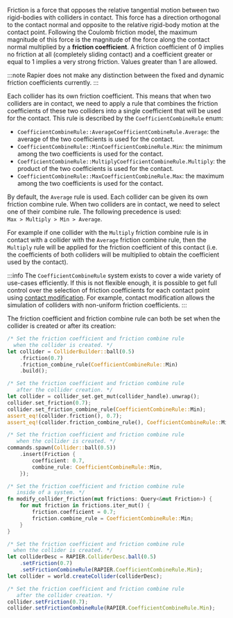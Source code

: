 

Friction is a force that opposes the relative tangential motion between two rigid-bodies with colliders in contact.
This force has a direction orthogonal to the contact normal and opposite to the relative rigid-body motion at
the contact point. Following the Coulomb friction model, the maximum magnitude of this force is the magnitude of the
force along the contact normal multiplied by a **friction coefficient**. A friction coefficient
of 0 implies no friction at all (completely sliding contact) and a coefficient greater or equal to 1 implies a
very strong friction. Values greater than 1 are allowed.

:::note
Rapier does not make any distinction between the fixed and dynamic friction coefficients currently.
:::

Each collider has its own friction coefficient. This means that when two colliders are in contact, we need to apply a
rule that combines the friction  coefficients of these two colliders into a single coefficient that will be used for
the contact. This rule is described by the `CoefficientCombineRule` enum:
- <notjs>`CoefficientCombineRule::Average`</notjs><js>`CoefficientCombineRule.Average`</js>: the average of the two coefficients is used for the contact.
- <notjs>`CoefficientCombineRule::Min`</notjs><js>`CoefficientCombineRule.Min`</js>: the minimum among the two coefficients is used for the contact.
- <notjs>`CoefficientCombineRule::Multiply`</notjs><js>`CoefficientCombineRule.Multiply`</js>: the product of the two coefficients is used for the contact.
- <notjs>`CoefficientCombineRule::Max`</notjs><js>`CoefficientCombineRule.Max`</js>: the maximum among the two coefficients is used for the contact.

By default, the `Average` rule is used. Each collider can be given its own friction combine rule. When two colliders are in
contact, we need to select one of their combine rule. The following precedence is used: `Max > Multiply > Min > Average`.

For example if one collider with the `Multiply` friction combine rule is in contact with a collider with the `Average` friction
combine rule, then the `Multiply` rule will be applied for the friction coefficient of this contact (i.e. the coefficients
of both colliders will be multiplied to obtain the coefficient used by the contact).

:::info
The `CoefficientCombineRule` system exists to cover a wide variety of use-cases efficiently. If this is not flexible
enough, it is possible to get  full control over the selection of friction coefficients for each contact point using
[contact modification](advanced_collision_detection#contact-modification). For example, contact modification allows the
simulation of colliders with non-uniform friction coefficients.
:::

The friction coefficient and friction combine rule can both be set when the collider is created or after its creation:

<rapier>

```rust
/* Set the friction coefficient and friction combine rule
  when the collider is created. */
let collider = ColliderBuilder::ball(0.5)
    .friction(0.7)
    .friction_combine_rule(CoefficientCombineRule::Min)
    .build();
```
```rust
/* Set the friction coefficient and friction combine rule
   after the collider creation. */
let collider = collider_set.get_mut(collider_handle).unwrap();
collider.set_friction(0.7);
collider.set_friction_combine_rule(CoefficientCombineRule::Min);
assert_eq!(collider.friction(), 0.7);
assert_eq!(collider.friction_combine_rule(), CoefficientCombineRule::Min);
```

</rapier>
<bevy>

```rust
/* Set the friction coefficient and friction combine rule
   when the collider is created. */
commands.spawn(Collider::ball(0.5))
    .insert(Friction {
        coefficient: 0.7,
        combine_rule: CoefficientCombineRule::Min,
    });
```
```rust
/* Set the friction coefficient and friction combine rule
   inside of a system. */
fn modify_collider_friction(mut frictions: Query<&mut Friction>) {
    for mut friction in frictions.iter_mut() {
        friction.coefficient = 0.7;
        friction.combine_rule = CoefficientCombineRule::Min;
    }
}
```

</bevy>
<js>

```js
/* Set the friction coefficient and friction combine rule
  when the collider is created. */
let colliderDesc = RAPIER.ColliderDesc.ball(0.5)
    .setFriction(0.7)
    .setFrictionCombineRule(RAPIER.CoefficientCombineRule.Min);
let collider = world.createCollider(colliderDesc);
```
```js
/* Set the friction coefficient and friction combine rule
   after the collider creation. */
collider.setFriction(0.7);
collider.setFrictionCombineRule(RAPIER.CoefficientCombineRule.Min);
```

</js>
